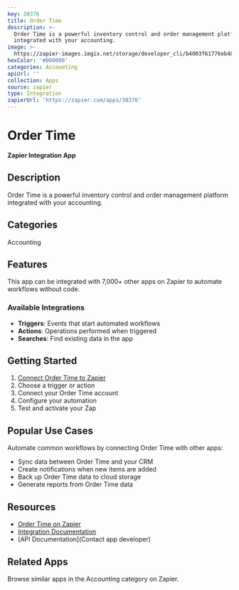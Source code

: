 ```yaml
---
key: 38376
title: Order Time
description: >-
  Order Time is a powerful inventory control and order management platform
  integrated with your accounting.
image: >-
  https://zapier-images.imgix.net/storage/developer_cli/b4003f61776eb48fc4996f5bc88b83b3_2.png?auto=format%2Ccompress&ixlib=python-3.0.0&q=50
hexColor: '#000000'
categories: Accounting
apiUrl: ''
collection: Apps
source: zapier
type: Integration
zapierUrl: 'https://zapier.com/apps/38376'
---
```

# Order Time

**Zapier Integration App**

## Description

Order Time is a powerful inventory control and order management platform integrated with your accounting.

## Categories

Accounting

## Features

This app can be integrated with 7,000+ other apps on Zapier to automate workflows without code.

### Available Integrations

- **Triggers**: Events that start automated workflows
- **Actions**: Operations performed when triggered
- **Searches**: Find existing data in the app

## Getting Started

1. [Connect Order Time to Zapier](https://zapier.com/apps/38376)
2. Choose a trigger or action
3. Connect your Order Time account
4. Configure your automation
5. Test and activate your Zap

## Popular Use Cases

Automate common workflows by connecting Order Time with other apps:

- Sync data between Order Time and your CRM
- Create notifications when new items are added
- Back up Order Time data to cloud storage
- Generate reports from Order Time data

## Resources

- [Order Time on Zapier](https://zapier.com/apps/38376)
- [Integration Documentation](https://zapier.com/apps/38376/integrations)
- [API Documentation](Contact app developer)

## Related Apps

Browse similar apps in the Accounting category on Zapier.
